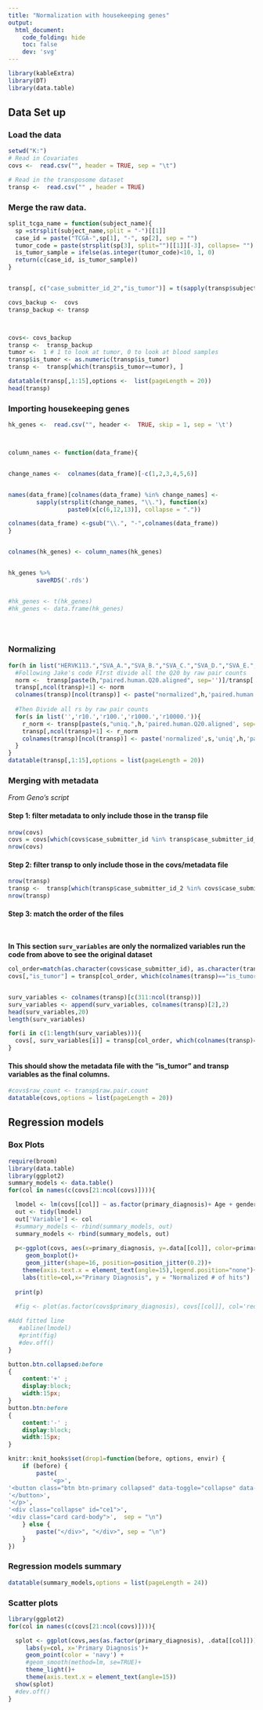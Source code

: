 ```yaml
---
title: "Normalization with housekeeping genes"
output: 
  html_document:
    code_folding: hide
    toc: false
    dev: 'svg'
---
```

```r
library(kableExtra)
library(DT)
library(data.table)
```

## Data Set up {.tabset}

### Load the data

```r
setwd("K:")
# Read in Covariates
covs <-  read.csv("", header = TRUE, sep = "\t")

# Read in the transposome dataset 
transp <-  read.csv("" , header = TRUE)


```
### Merge the raw data. 

```r
split_tcga_name = function(subject_name){
  sp =strsplit(subject_name,split = "-")[[1]]
  case_id = paste("TCGA-",sp[1], "-", sp[2], sep = "")
  tumor_code = paste(strsplit(sp[3], split="")[[1]][-3], collapse= "")
  is_tumor_sample = ifelse(as.integer(tumor_code)<10, 1, 0)
  return(c(case_id, is_tumor_sample))
} 


transp[, c("case_submitter_id_2","is_tumor")] = t(sapply(transp$subject, split_tcga_name))

covs_backup <-  covs
transp_backup <- transp



covs<- covs_backup
transp <-  transp_backup
tumor <-  1 # 1 to look at tumor, 0 to look at blood samples
transp$is_tumor <- as.numeric(transp$is_tumor)
transp <-  transp[which(transp$is_tumor==tumor), ]

datatable(transp[,1:15],options <-  list(pageLength = 20))
head(transp)
```
### Importing housekeeping genes
```r
hk_genes <-  read.csv("", header <-  TRUE, skip = 1, sep = '\t')



column_names <- function(data_frame){


change_names <-  colnames(data_frame)[-c(1,2,3,4,5,6)]


names(data_frame)[colnames(data_frame) %in% change_names] <-
        sapply(strsplit(change_names, "\\."), function(x)
                 paste0(x[c(6,12,13)], collapse = "."))

colnames(data_frame) <-gsub("\\.", "-",colnames(data_frame))
}


colnames(hk_genes) <- column_names(hk_genes)


hk_genes %>%
        saveRDS('.rds')


#hk_genes <- t(hk_genes)
#hk_genes <- data.frame(hk_genes)





```
### Normalizing

```r
for(h in list("HERVK113.","SVA_A.","SVA_B.","SVA_C.","SVA_D.","SVA_E.","SVA_F.")){
  #Following Jake's code FIrst divide all the Q20 by raw pair counts
  norm <-  transp[paste(h,"paired.human.Q20.aligned", sep='')]/transp['raw.pair.count']
  transp[,ncol(transp)+1] <- norm
  colnames(transp)[ncol(transp)] <- paste("normalized",h,'paired.human.Q20.aligned', sep='.')
  
  #Then Divide all rs by raw pair counts
  for(s in list('','r10.','r100.','r1000.','r10000.')){
    r_norm <- transp[paste(s,"uniq.",h,'paired.human.Q20.aligned', sep='')]/transp['raw.pair.count']
    transp[,ncol(transp)+1] <- r_norm
    colnames(transp)[ncol(transp)] <- paste('normalized',s,'uniq',h,'paired.human.Q20.aligned', sep='.')
  }
}
datatable(transp[,1:15],options = list(pageLength = 20))
```



### Merging with metadata

*From Geno's script*\  
\  

#### Step 1: filter metadata to only include those in the transp file

```r
nrow(covs)
covs = covs[which(covs$case_submitter_id %in% transp$case_submitter_id_2), ]
nrow(covs)
```
#### Step 2: filter transp to only include those in the covs/metadata file

```r
nrow(transp)
transp <-  transp[which(transp$case_submitter_id_2 %in% covs$case_submitter_id),]
nrow(transp)
```


#### Step 3: match the order of the files\  
\  

**In This section `surv_variables` are only the normalized variables run the code from above to see the original dataset**
```r
col_order=match(as.character(covs$case_submitter_id), as.character(transp$case_submitter_id_2))
covs[,"is_tumor"] = transp[col_order, which(colnames(transp)=="is_tumor")]


surv_variables <- colnames(transp)[c(311:ncol(transp))]
surv_variables <- append(surv_variables, colnames(transp)[2],2)
head(surv_variables,20)
length(surv_variables)

```
```r
for(i in c(1:length(surv_variables))){
  covs[, surv_variables[i]] = transp[col_order, which(colnames(transp)==surv_variables[i])]
}
```
#### This should show the metadata file with the "is_tumor" and transp variables as the final columns. 
```r
#covs$raw_count <- transp$raw.pair.count
datatable(covs,options = list(pageLength = 20))
```





## Regression models {.tabset}
### Box Plots


```r
require(broom)
library(data.table)
library(ggplot2)
summary_models <- data.table()
for(col in names(c(covs[21:ncol(covs)]))){

  lmodel <- lm(covs[[col]] ~ as.factor(primary_diagnosis)+ Age + gender, data = covs)
  out <- tidy(lmodel)
  out['Variable'] <- col
  #summary_models <- rbind(summary_models, out)
  summary_models <- rbind(summary_models, out)
  
  p<-ggplot(covs, aes(x=primary_diagnosis, y=.data[[col]], color=primary_diagnosis)) +
     geom_boxplot()+
     geom_jitter(shape=16, position=position_jitter(0.2))+
    theme(axis.text.x = element_text(angle=15),legend.position="none")+
    labs(title=col,x="Primary Diagnosis", y = "Normalized # of hits")
    
  print(p)
  
  #fig <- plot(as.factor(covs$primary_diagnosis), covs[[col]], col='red', main='Summary of Regression Model', xlab='Primary Diagnosis', ylab=col)

#Add fitted line
   #abline(lmodel)
   #print(fig)
   #dev.off()
}
```
```css
button.btn.collapsed:before
{
    content:'+' ;
    display:block;
    width:15px;
}
button.btn:before
{
    content:'-' ;
    display:block;
    width:15px;
}
```


```r
knitr::knit_hooks$set(drop1=function(before, options, envir) {
    if (before) {
        paste(
            '<p>',
'<button class="btn btn-primary collapsed" data-toggle="collapse" data-target="#ce1">',
'</button>',
'</p>',
'<div class="collapse" id="ce1">',
'<div class="card card-body">',  sep = "\n")
    } else {
        paste("</div>", "</div>", sep = "\n")
    }
})
```
### Regression models summary
```r

datatable(summary_models,options = list(pageLength = 24))
```
### Scatter plots

```r
library(ggplot2)
for(col in names(c(covs[21:ncol(covs)]))){

  splot <- ggplot(covs,aes(as.factor(primary_diagnosis), .data[[col]])) +
     labs(y=col, x='Primary Diagnosis')+
     geom_point(color = 'navy') +
     #geom_smooth(method=lm, se=TRUE)+
     theme_light()+
     theme(axis.text.x = element_text(angle=15))
  show(splot)
  #dev.off()
}
```



